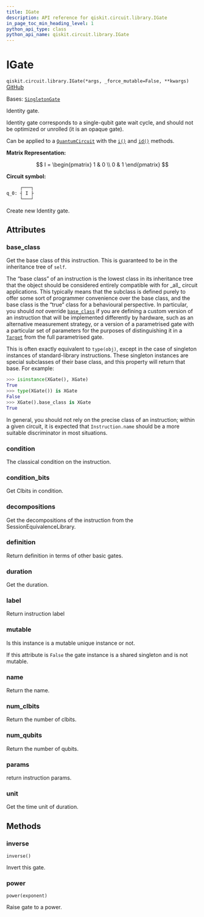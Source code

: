 ```yaml
---
title: IGate
description: API reference for qiskit.circuit.library.IGate
in_page_toc_min_heading_level: 1
python_api_type: class
python_api_name: qiskit.circuit.library.IGate
---
```


# IGate

<span id="qiskit.circuit.library.IGate" />

`qiskit.circuit.library.IGate(*args, _force_mutable=False, **kwargs)` [GitHub](https://github.com/qiskit/qiskit/tree/stable/0.45/qiskit/circuit/library/standard_gates/i.py "view source code")

Bases: [`SingletonGate`](circuit_singleton#qiskit.circuit.singleton.SingletonGate "qiskit.circuit.singleton.SingletonGate")

Identity gate.

Identity gate corresponds to a single-qubit gate wait cycle, and should not be optimized or unrolled (it is an opaque gate).

Can be applied to a [`QuantumCircuit`](qiskit.circuit.QuantumCircuit "qiskit.circuit.QuantumCircuit") with the [`i()`](qiskit.circuit.QuantumCircuit#i "qiskit.circuit.QuantumCircuit.i") and [`id()`](qiskit.circuit.QuantumCircuit#id "qiskit.circuit.QuantumCircuit.id") methods.

**Matrix Representation:**

$$
I = \begin{pmatrix}
        1 & 0 \\
        0 & 1
    \end{pmatrix}
$$

**Circuit symbol:**

```python
     ┌───┐
q_0: ┤ I ├
     └───┘
```

Create new Identity gate.

## Attributes

<span id="qiskit.circuit.library.IGate.base_class" />

### base\_class

Get the base class of this instruction. This is guaranteed to be in the inheritance tree of `self`.

The “base class” of an instruction is the lowest class in its inheritance tree that the object should be considered entirely compatible with for \_all\_ circuit applications. This typically means that the subclass is defined purely to offer some sort of programmer convenience over the base class, and the base class is the “true” class for a behavioural perspective. In particular, you should *not* override [`base_class`](#qiskit.circuit.library.IGate.base_class "qiskit.circuit.library.IGate.base_class") if you are defining a custom version of an instruction that will be implemented differently by hardware, such as an alternative measurement strategy, or a version of a parametrised gate with a particular set of parameters for the purposes of distinguishing it in a [`Target`](qiskit.transpiler.Target "qiskit.transpiler.Target") from the full parametrised gate.

This is often exactly equivalent to `type(obj)`, except in the case of singleton instances of standard-library instructions. These singleton instances are special subclasses of their base class, and this property will return that base. For example:

```python
>>> isinstance(XGate(), XGate)
True
>>> type(XGate()) is XGate
False
>>> XGate().base_class is XGate
True
```

In general, you should not rely on the precise class of an instruction; within a given circuit, it is expected that `Instruction.name` should be a more suitable discriminator in most situations.

<span id="qiskit.circuit.library.IGate.condition" />

### condition

The classical condition on the instruction.

<span id="qiskit.circuit.library.IGate.condition_bits" />

### condition\_bits

Get Clbits in condition.

<span id="qiskit.circuit.library.IGate.decompositions" />

### decompositions

Get the decompositions of the instruction from the SessionEquivalenceLibrary.

<span id="qiskit.circuit.library.IGate.definition" />

### definition

Return definition in terms of other basic gates.

<span id="qiskit.circuit.library.IGate.duration" />

### duration

Get the duration.

<span id="qiskit.circuit.library.IGate.label" />

### label

Return instruction label

<span id="qiskit.circuit.library.IGate.mutable" />

### mutable

Is this instance is a mutable unique instance or not.

If this attribute is `False` the gate instance is a shared singleton and is not mutable.

<span id="qiskit.circuit.library.IGate.name" />

### name

Return the name.

<span id="qiskit.circuit.library.IGate.num_clbits" />

### num\_clbits

Return the number of clbits.

<span id="qiskit.circuit.library.IGate.num_qubits" />

### num\_qubits

Return the number of qubits.

<span id="qiskit.circuit.library.IGate.params" />

### params

return instruction params.

<span id="qiskit.circuit.library.IGate.unit" />

### unit

Get the time unit of duration.

## Methods

### inverse

<span id="qiskit.circuit.library.IGate.inverse" />

`inverse()`

Invert this gate.

### power

<span id="qiskit.circuit.library.IGate.power" />

`power(exponent)`

Raise gate to a power.


